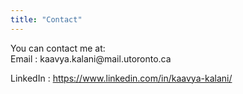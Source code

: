 ```yaml
---
title: "Contact" 
---
```


You can contact me at:\
Email : kaavya.kalani\@mail.utoronto.ca

LinkedIn : <https://www.linkedin.com/in/kaavya-kalani/>
